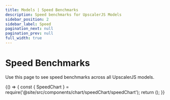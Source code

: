 ```yaml
---
title: Models | Speed Benchmarks
description: Speed benchmarks for UpscalerJS Models
sidebar_position: 2
sidebar_label: Speed
pagination_next: null
pagination_prev: null
full_width: true
---
```



# Speed Benchmarks

Use this page to see speed benchmarks across all UpscalerJS models.

<BrowserOnly>
  {() => {
    const { SpeedChart } = require('@site/src/components/chart/speedChart/speedChart');
    return (<SpeedChart databasePath="/assets/speed.sql" />);
  }}
</BrowserOnly>
